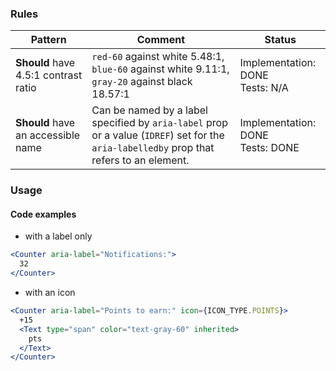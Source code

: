 ### Rules

| Pattern                              | Comment                                                                                                                                   | Status                                |
| ------------------------------------ | ----------------------------------------------------------------------------------------------------------------------------------------- | ------------------------------------- |
| **Should** have 4.5:1 contrast ratio | `red-60` against white 5.48:1, `blue-60` against white 9.11:1, `gray-20` against black 18.57:1                                            | Implementation: DONE<br />Tests: N/A  |
| **Should** have an accessible name   | Can be named by a label specified by `aria-label` prop or a value (`IDREF`) set for the `aria-labelledby` prop that refers to an element. | Implementation: DONE<br />Tests: DONE |

### Usage

#### Code examples

- with a label only

<!-- prettier-ignore -->
```jsx
<Counter aria-label="Notifications:">
  32
</Counter>
```

- with an icon

<!-- prettier-ignore -->
```jsx
<Counter aria-label="Points to earn:" icon={ICON_TYPE.POINTS}>
  +15
  <Text type="span" color="text-gray-60" inherited>
    pts
  </Text>
</Counter>
```
